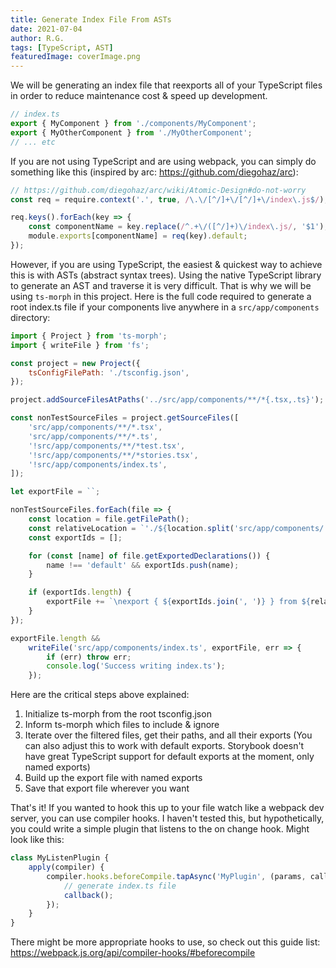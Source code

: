 ```yaml
---
title: Generate Index File From ASTs
date: 2021-07-04
author: R.G.
tags: [TypeScript, AST]
featuredImage: coverImage.png
---
```


We will be generating an index file that reexports all of your TypeScript files in order to reduce maintenance cost & speed up development.

```typescript
// index.ts
export { MyComponent } from './components/MyComponent';
export { MyOtherComponent } from './MyOtherComponent';
// ... etc
```

If you are not using TypeScript and are using webpack, you can simply do something like this (inspired by arc: https://github.com/diegohaz/arc):

```javascript
// https://github.com/diegohaz/arc/wiki/Atomic-Design#do-not-worry
const req = require.context('.', true, /\.\/[^/]+\/[^/]+\/index\.js$/);

req.keys().forEach(key => {
    const componentName = key.replace(/^.+\/([^/]+)\/index\.js/, '$1');
    module.exports[componentName] = req(key).default;
});
```

However, if you are using TypeScript, the easiest & quickest way to achieve this is with ASTs (abstract syntax trees). Using the native TypeScript library to generate an AST and traverse it is very difficult. That is why we will be using `ts-morph` in this project. Here is the full code required to generate a root index.ts file if your components live anywhere in a `src/app/components` directory:

```javascript
import { Project } from 'ts-morph';
import { writeFile } from 'fs';

const project = new Project({
    tsConfigFilePath: './tsconfig.json',
});

project.addSourceFilesAtPaths('../src/app/components/**/*{.tsx,.ts}');

const nonTestSourceFiles = project.getSourceFiles([
    'src/app/components/**/*.tsx',
    'src/app/components/**/*.ts',
    '!src/app/components/**/*test.tsx',
    '!src/app/components/**/*stories.tsx',
    '!src/app/components/index.ts',
]);

let exportFile = ``;

nonTestSourceFiles.forEach(file => {
    const location = file.getFilePath();
    const relativeLocation = `'./${location.split('src/app/components/')[1].split('.t')[0]}'`;
    const exportIds = [];

    for (const [name] of file.getExportedDeclarations()) {
        name !== 'default' && exportIds.push(name);
    }

    if (exportIds.length) {
        exportFile += `\nexport { ${exportIds.join(', ')} } from ${relativeLocation}`;
    }
});

exportFile.length &&
    writeFile('src/app/components/index.ts', exportFile, err => {
        if (err) throw err;
        console.log('Success writing index.ts');
    });
```

Here are the critical steps above explained:

1. Initialize ts-morph from the root tsconfig.json
2. Inform ts-morph which files to include & ignore
3. Iterate over the filtered files, get their paths, and all their exports (You can also adjust this to work with default exports. Storybook doesn't have great TypeScript support for default exports at the moment, only named exports)
4. Build up the export file with named exports
5. Save that export file wherever you want

That's it! If you wanted to hook this up to your file watch like a webpack dev server, you can use compiler hooks. I haven't tested this, but hypothetically, you could write a simple plugin that listens to the on change hook. Might look like this:

```javascript
class MyListenPlugin {
    apply(compiler) {
        compiler.hooks.beforeCompile.tapAsync('MyPlugin', (params, callback) => {
            // generate index.ts file
            callback();
        });
    }
}
```

There might be more appropriate hooks to use, so check out this guide list: https://webpack.js.org/api/compiler-hooks/#beforecompile
